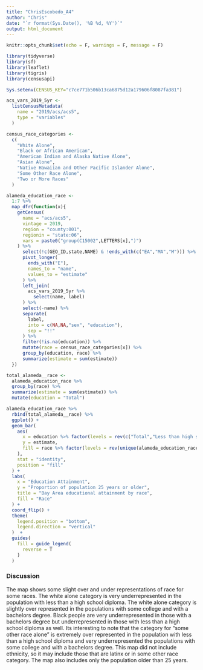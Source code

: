 ```yaml
---
title: "ChrisEscobedo_A4"
author: "Chris"
date: "`r format(Sys.Date(), '%B %d, %Y')`"
output: html_document
---
```


```r
knitr::opts_chunk$set(echo = F, warnings = F, message = F)
```

```r
library(tidyverse)
library(sf)
library(leaflet)
library(tigris)
library(censusapi)

Sys.setenv(CENSUS_KEY="c7ce771b506b13ca6875d12a179606f8087fa381")
```

```r
acs_vars_2019_5yr <-
  listCensusMetadata(
    name = "2019/acs/acs5",
    type = "variables"
  )

census_race_categories <- 
  c(
    "White Alone",
    "Black or African American",
    "American Indian and Alaska Native Alone",
    "Asian Alone",
    "Native Hawaiian and Other Pacific Islander Alone",
    "Some Other Race Alone",
    "Two or More Races"
  )

alameda_education_race <-
  1:7 %>% 
  map_dfr(function(x){
    getCensus(
      name = "acs/acs5",
      vintage = 2019,
      region = "county:001",
      regionin = "state:06",
      vars = paste0("group(C15002",LETTERS[x],")")
    ) %>%
      select(!c(GEO_ID,state,NAME) & !ends_with(c("EA","MA","M"))) %>%
      pivot_longer(
        ends_with("E"),
        names_to = "name",
        values_to = "estimate"
      ) %>%
      left_join(
        acs_vars_2019_5yr %>% 
          select(name, label)
      ) %>% 
      select(-name) %>% 
      separate(
        label,
        into = c(NA,NA,"sex", "education"),
        sep = "!!"
      ) %>% 
      filter(!is.na(education)) %>% 
      mutate(race = census_race_categories[x]) %>% 
      group_by(education, race) %>% 
      summarize(estimate = sum(estimate))
  }) 

total_alameda__race <- 
  alameda_education_race %>% 
  group_by(race) %>% 
  summarize(estimate = sum(estimate)) %>% 
  mutate(education = "Total")
```


```r
alameda_education_race %>% 
  rbind(total_alameda__race) %>% 
  ggplot() +
  geom_bar(
    aes(
      x = education %>% factor(levels = rev(c("Total","Less than high school diploma","High school graduate (includes equivalency)","Some college or associate's degree","Bachelor's degree or higher"))),
      y = estimate,
      fill = race %>% factor(levels = rev(unique(alameda_education_race$race)))
    ),
    stat = "identity",
    position = "fill"
  ) +
  labs(
    x = "Education Attainment",
    y = "Proportion of population 25 years or older",
    title = "Bay Area educational attainment by race",
    fill = "Race"
  ) +
  coord_flip() +
  theme(
    legend.position = "bottom",
    legend.direction = "vertical"
  )  +
  guides(
    fill = guide_legend(
      reverse = T
    )
  )

```

### Discussion

The map shows some slight over and under representations of race for some races. The white alone category is very underrepresented in the population with less than a high school diploma. The white alone category is slightly over represented in the populations with some college and with a bachelors degree. Black people are very underrepresented in those with a bachelors degree but underrepresented in those with less than a high school diploma as well. Its interesting to note that the category for "some other race alone" is extremely over represented in the population with less than a high school diploma and very underrepresented the populations with some college and with a bachelors degree. This map did not include ethnicity, so it may include those that are latinx or in some other race category. The map also includes only the population older than 25 years.







